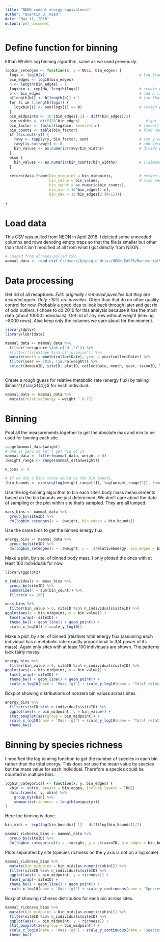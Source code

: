 ```yaml
---
title: "NEON rodent energy equivalence"
author: "Quentin D. Read"
date: "May 11, 2018"
output: pdf_document
---
```


# Define function for binning

Ethan White's log binning algorithm, same as we used previously.

```r
logbin_setedges <- function(x, y = NULL, bin_edges) {
  logx <- log10(x)                                           # log transform x value (biomass)
  bin_edges <- log10(bin_edges)
  n <- length(bin_edges) - 1
  logxbin <- rep(NA, length(logx))                           # create data structure to assign trees to bins
  b <- bin_edges                                             # add a little to the biggest bin temporarily
  b[length(b)] <- b[length(b)] + 1                           # (so that the biggest single tree is put in a bin)
  for (i in 1:length(logx)) {
    logxbin[i] <- sum(logx[i] >= b)                          # assign each tree to a bin
  }
  bin_midpoints <- 10^(bin_edges[-1] - diff(bin_edges)/2)
  bin_widths <- diff(10^bin_edges)                              # get linear width of each bin
  bin_factor <- factor(logxbin, levels=1:n)                  # convert bin to factor (required to deal with zeroes if present)
  bin_counts <- table(bin_factor)                            # find number of trees in each bin
  if (!is.null(y)) {
    rawy <- tapply(y, bin_factor, sum)                       # sum y value (production) in each bin
    rawy[is.na(rawy)] <- 0                                   # add zeroes back in if present
    bin_values <- as.numeric(rawy/bin_widths)                # divide production by width for each bin 
  }
  else {
    bin_values <- as.numeric(bin_counts/bin_widths)          # 1-dimensional case.
  }
  
  return(data.frame(bin_midpoint = bin_midpoints,            # return result!
                    bin_value = bin_values,                  # also add bin min and max for bar plot purposes
                    bin_count = as.numeric(bin_counts),
                    bin_min = 10^bin_edges[1:n],
                    bin_max = 10^bin_edges[2:(n+1)]))
  
}

```

# Load data

This CSV was pulled from NEON in April 2018. I deleted some unneeded columns and rows denoting empty traps so that the file is smaller but other than that it isn't modified at all from what I got directly from NEON.

```r
# Loaded from already-pulled CSV.
mammal_data <- read.csv('C:/Users/Q/google_drive/NEON_EAGER/Manuscript5_RodentEE/mammal_reduced.csv', stringsAsFactors = FALSE)
```

# Data processing

Get rid of all recaptures. *Edit: originally I removed juveniles but they are included again. Only ~10% are juveniles.* Other than that do no other quality control for now. Probably a good idea to look back through later and get rid of odd outliers. I chose to do 2016 for this analysis because it has the most data (about 10000 individuals). Get rid of any row without weight (leaving ~8000 rows). Also keep only the columns we care about for the moment. 

```r
library(dplyr)
library(lubridate)

mammal_data <- mammal_data %>%
  filter(!recapture %in% c('U','Y')) %>%
  #filter(!lifeStage %in% c('juvenile')) %>%
  mutate(month = month(collectDate), year = year(collectDate)) %>%
  filter(year == 2016, !is.na(weight)) %>%
  select(domainID, siteID, plotID, collectDate, month, year, taxonID, lifeStage, weight)
  

```

Create a rough guess for relative metabolic rate (energy flux) by taking $mass^{\frac{3}{4}}$ for each individual.

```r
mammal_data <- mammal_data %>%
  mutate(relativeEnergy = weight ^ 0.75)
```

# Binning

Pool all the measurements together to get the absolute max and min to be used for binning each site. 

```r
range(mammal_data$weight)
# One is zero so let's get rid of it.
mammal_data <- filter(mammal_data, weight > 0)
(weight_range <- range(mammal_data$weight))

n_bins <- 8

# If we did 8 bins these would be the bin bounds.
(bin_bounds <- exp(seq(log(weight_range[1]), log(weight_range[2]), length.out = n_bins + 1)))
```

Use the log-binning algorithm to bin each site's body mass measurements based on the bin bounds we just determined. We don't care about the date of sampling or the plot within site that's sampled. They are all lumped.

```r
mass_bins <- mammal_data %>%
  group_by(siteID) %>%
  do(logbin_setedges(x = .$weight, bin_edges = bin_bounds))
```

Use the same bins to get the binned energy flux. 

```r
energy_bins <- mammal_data %>%
  group_by(siteID) %>%
  do(logbin_setedges(x = .$weight, y = .$relativeEnergy, bin_edges = bin_bounds))
```

Make a plot, by site, of binned body mass. I only plotted the ones with at least 100 individuals for now.

```r
library(ggplot2)

n_individuals <- mass_bins %>%
  group_by(siteID) %>%
  summarize(n = sum(bin_count)) %>%
  filter(n >= 100)

mass_bins %>% 
  filter(bin_value > 0, siteID %in% n_individuals$siteID) %>%
ggplot(aes(x = bin_midpoint, y = bin_value)) + 
  facet_wrap(~ siteID) +
  theme_bw() + geom_line() + geom_point() +
  scale_x_log10() + scale_y_log10()
```

Make a plot, by site, of binned (relative) total energy flux (assuming each individual has a metabolic rate exactly proportional to 3/4 power of its mass). Again only sites with at least 100 individuals are shown. The patterns look fairly messy.

```r
energy_bins %>% 
  filter(bin_value > 0, siteID %in% n_individuals$siteID) %>%
ggplot(aes(x = bin_midpoint, y = bin_value)) + 
  facet_wrap(~ siteID) +
  theme_bw() + geom_line() + geom_point() +
  scale_x_log10(name = 'Mass (g)') + scale_y_log10(name = 'Total relative energy')
```

Boxplot showing distributions of nonzero bin values across sites.

```r
energy_bins %>% 
  filter(siteID %in% n_individuals$siteID) %>%
  ggplot(aes(x = bin_midpoint, y = bin_value)) +
  stat_boxplot(aes(group = bin_midpoint)) +
  scale_x_log10(name = 'Mass (g)') + scale_y_log10(name = 'Total relative energy') +
  theme_bw()
```

# Binning by species richness

I modified the log binning function to get the number of species in each bin rather than the total energy. This does not use the mean value by species but the mass value for each individual. Therefore a species could be counted in multiple bins.

```r
logbin_categorical <- function(x, y, bin_edges) {
  xbin <- cut(x, breaks = bin_edges, include.lowest = TRUE)
  data.frame(x, y, xbin) %>%
    group_by(xbin) %>%
    summarize(richness = length(unique(y)))
}
```

Here the binning is done.

```r
bin_mids <- exp(log(bin_bounds)[-1] - diff(log(bin_bounds))/2)

mammal_richness_bins <- mammal_data %>%
  group_by(siteID) %>%
  do(logbin_categorical(x = .$weight, y = .$taxonID, bin_edges = bin_bounds))
```

Plots separated by site (species richness on the y axis is not on a log scale).

```r
mammal_richness_bins %>% 
  mutate(bin_midpoint = bin_mids[as.numeric(xbin)]) %>%
  filter(siteID %in% n_individuals$siteID) %>%
  ggplot(aes(x = bin_midpoint, y = richness)) + 
  facet_wrap(~ siteID) +
  theme_bw() + geom_line() + geom_point() +
  scale_x_log10(name = 'Mass (g)') + scale_y_continuous(name = 'Species richness')
```

Boxplot showing richness distribution for each bin across sites.

```r
mammal_richness_bins %>% 
  mutate(bin_midpoint = bin_mids[as.numeric(xbin)]) %>%
  filter(siteID %in% n_individuals$siteID) %>%
  ggplot(aes(x = bin_midpoint, y = richness)) +
  stat_boxplot(aes(group = bin_midpoint)) +
  scale_x_log10(name = 'Mass (g)') + scale_y_continuous(name = 'Species richness') +
  theme_bw()
```